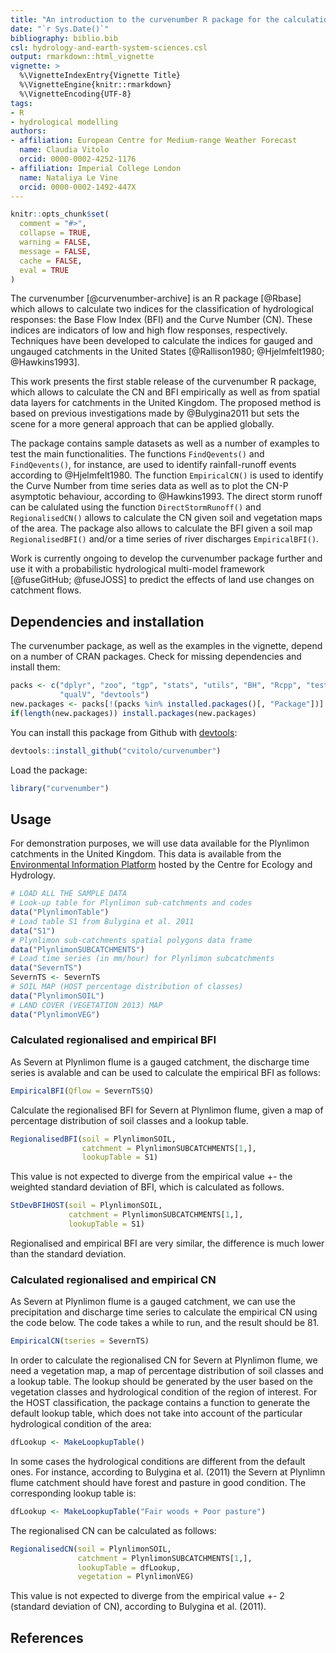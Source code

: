 ```yaml
---
title: "An introduction to the curvenumber R package for the calculation of Base Flow Index and Curve Number"
date: "`r Sys.Date()`"
bibliography: biblio.bib
csl: hydrology-and-earth-system-sciences.csl
output: rmarkdown::html_vignette
vignette: >
  %\VignetteIndexEntry{Vignette Title}
  %\VignetteEngine{knitr::rmarkdown}
  %\VignetteEncoding{UTF-8}
tags:
- R
- hydrological modelling
authors:
- affiliation: European Centre for Medium-range Weather Forecast
  name: Claudia Vitolo
  orcid: 0000-0002-4252-1176
- affiliation: Imperial College London
  name: Nataliya Le Vine
  orcid: 0000-0002-1492-447X
---
```


```r
knitr::opts_chunk$set(
  comment = "#>",
  collapse = TRUE,
  warning = FALSE,
  message = FALSE,
  cache = FALSE,
  eval = TRUE
)
```

The curvenumber [@curvenumber-archive] is an R package [@Rbase] which allows to calculate two indices for the classification of hydrological responses: the Base Flow Index (BFI) and the Curve Number (CN). These indices are indicators of low and high flow responses, respectively. Techniques have been developed to calculate the indices for gauged and ungauged catchments in the United States [@Rallison1980; @Hjelmfelt1980; @Hawkins1993]. 

This work presents the first stable release of the curvenumber R package, which allows to calculate the CN and BFI empirically as well as from spatial data layers for catchments in the United Kingdom. The proposed method is based on previous investigations made by @Bulygina2011 but sets the scene for a more general approach that can be applied globally.

The package contains sample datasets as well as a number of examples to test the main functionalities. The functions `FindQevents()` and `FindQevents()`, for instance, are used to identify rainfall-runoff events according to @Hjelmfelt1980. The function `EmpiricalCN()` is used to identify the Curve Number from time series data as well as to plot the CN-P asymptotic behaviour, according to @Hawkins1993. The direct storm runoff can be calulated using the function `DirectStormRunoff()` and `RegionalisedCN()` allows to calculate the CN given soil and vegetation maps of the area. The package also allows to calculate the BFI given a soil map `RegionalisedBFI()` and/or a time series of river discharges `EmpiricalBFI()`.

Work is currently ongoing to develop the curvenumber package further and use it with a probabilistic hydrological multi-model framework [@fuseGitHub; @fuseJOSS] to predict the effects of land use changes on catchment flows.

## Dependencies and installation
The curvenumber package, as well as the examples in the vignette, depend on a number of CRAN packages. Check for missing dependencies and install them:

```r
packs <- c("dplyr", "zoo", "tgp", "stats", "utils", "BH", "Rcpp", "testthat",
           "qualV", "devtools")
new.packages <- packs[!(packs %in% installed.packages()[, "Package"])]
if(length(new.packages)) install.packages(new.packages)
```

You can install this package from Github with [devtools](https://github.com/hadley/devtools):
```r
devtools::install_github("cvitolo/curvenumber")
```

Load the package:
```r
library("curvenumber")
```

## Usage
For demonstration purposes, we will use data available for the Plynlimon catchments in the United Kingdom. This data is available from the [Environmental Information Platform](https://eip.ceh.ac.uk/) hosted by the Centre for Ecology and Hydrology.

```r
# LOAD ALL THE SAMPLE DATA
# Look-up table for Plynlimon sub-catchments and codes
data("PlynlimonTable")
# Load table S1 from Bulygina et al. 2011
data("S1")
# Plynlimon sub-catchments spatial polygons data frame
data("PlynlimonSUBCATCHMENTS")
# Load time series (in mm/hour) for Plynlimon subcatchments
data("SevernTS")
SevernTS <- SevernTS
# SOIL MAP (HOST percentage distribution of classes)
data("PlynlimonSOIL")
# LAND COVER (VEGETATION 2013) MAP
data("PlynlimonVEG")
```

### Calculated regionalised and empirical BFI
As Severn at Plynlimon flume is a gauged catchment, the discharge time series is avalable and can be used to calculate the empirical BFI as follows:
```r
EmpiricalBFI(Qflow = SevernTS$Q)
```

Calculate the regionalised BFI for Severn at Plynlimon flume, given a map of percentage distribution of soil classes and a lookup table.
```r
RegionalisedBFI(soil = PlynlimonSOIL, 
                catchment = PlynlimonSUBCATCHMENTS[1,], 
                lookupTable = S1)
```

This value is not expected to diverge from the empirical value +- the weighted standard deviation of BFI, which is calculated as follows.
```r
StDevBFIHOST(soil = PlynlimonSOIL, 
             catchment = PlynlimonSUBCATCHMENTS[1,],
             lookupTable = S1)
```

Regionalised and empirical BFI are very similar, the difference is much lower than the standard deviation.

### Calculated regionalised and empirical CN
As Severn at Plynlimon flume is a gauged catchment, we can use the precipitation and discharge time series to calculate the empirical CN using the code below. The code takes a while to run, and the result should be 81.
```r
EmpiricalCN(tseries = SevernTS)
```

In order to calculate the regionalised CN for Severn at Plynlimon flume, we need a vegetation map, a map of percentage distribution of soil classes and a lookup table. The lookup should be generated by the user based on the vegetation classes and hydrological condition of the region of interest. For the HOST classification, the package contains a function to generate the default lookup table, which does not take into account of the particular hydrological condition of the area:
```r
dfLookup <- MakeLoopkupTable()
```

In some cases the hydrological conditions are different from the default ones. For instance, according to Bulygina et al. (2011) the Severn at Plynlimn flume catchment should have forest and pasture in good condition. The corresponding lookup table is:
```r
dfLookup <- MakeLoopkupTable("Fair woods + Poor pasture")
```

The regionalised CN can be calculated as follows:
```r
RegionalisedCN(soil = PlynlimonSOIL,
               catchment = PlynlimonSUBCATCHMENTS[1,],
               lookupTable = dfLookup,
               vegetation = PlynlimonVEG)
```

This value is not expected to diverge from the empirical value +- 2 (standard deviation of CN), according to Bulygina et al. (2011).

## References
